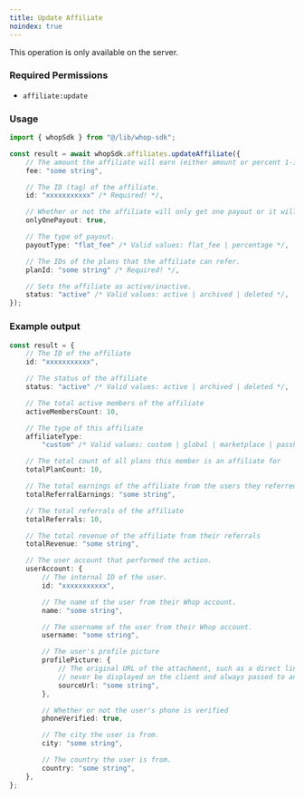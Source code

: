 ```yaml
---
title: Update Affiliate
noindex: true
---
```

<Note>This operation is only available on the server.</Note>

### Required Permissions
 - `affiliate:update`

### Usage

```typescript
import { whopSdk } from "@/lib/whop-sdk";

const result = await whopSdk.affiliates.updateAffiliate({
	// The amount the affiliate will earn (either amount or percent 1-100)
	fee: "some string",

	// The ID (tag) of the affiliate.
	id: "xxxxxxxxxxx" /* Required! */,

	// Whether or not the affiliate will only get one payout or it will be recurring.
	onlyOnePayout: true,

	// The type of payout.
	payoutType: "flat_fee" /* Valid values: flat_fee | percentage */,

	// The IDs of the plans that the affiliate can refer.
	planId: "some string" /* Required! */,

	// Sets the affiliate as active/inactive.
	status: "active" /* Valid values: active | archived | deleted */,
});

```

### Example output

```typescript
const result = {
	// The ID of the affiliate
	id: "xxxxxxxxxxx",

	// The status of the affiliate
	status: "active" /* Valid values: active | archived | deleted */,

	// The total active members of the affiliate
	activeMembersCount: 10,

	// The type of this affiliate
	affiliateType:
		"custom" /* Valid values: custom | global | marketplace | passholder */,

	// The total count of all plans this member is an affiliate for
	totalPlanCount: 10,

	// The total earnings of the affiliate from the users they referred
	totalReferralEarnings: "some string",

	// The total referrals of the affiliate
	totalReferrals: 10,

	// The total revenue of the affiliate from their referrals
	totalRevenue: "some string",

	// The user account that performed the action.
	userAccount: {
		// The internal ID of the user.
		id: "xxxxxxxxxxx",

		// The name of the user from their Whop account.
		name: "some string",

		// The username of the user from their Whop account.
		username: "some string",

		// The user's profile picture
		profilePicture: {
			// The original URL of the attachment, such as a direct link to S3. This should
			// never be displayed on the client and always passed to an Imgproxy transformer.
			sourceUrl: "some string",
		},

		// Whether or not the user's phone is verified
		phoneVerified: true,

		// The city the user is from.
		city: "some string",

		// The country the user is from.
		country: "some string",
	},
};

```
